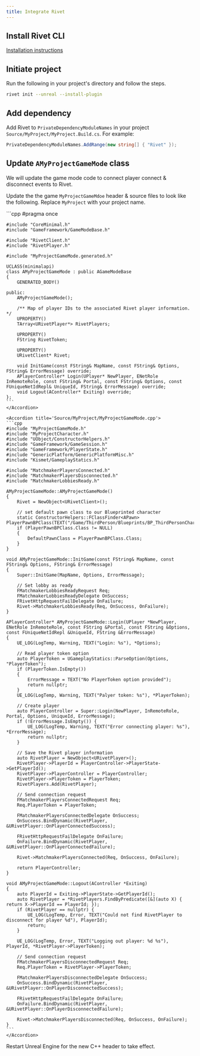```yaml
---
title: Integrate Rivet
---
```



## Install Rivet CLI

[Installation instructions](https://github.com/rivet-gg/cli)

## Initiate project

Run the following in your project's directory and follow the steps.

```bash
rivet init --unreal --install-plugin
```

## Add dependency

Add Rivet to `PrivateDependencyModuleNames` in your project `Source/MyProject/MyProject.Build.cs`. For example:

```csharp {{"file": "Source/MyProject/MyProject.Build.cs"}}
PrivateDependencyModuleNames.AddRange(new string[] { "Rivet" });
```

## Update `AMyProjectGameMode` class

We will update the game mode code to connect player connect & disconnect events to Rivet.

Update the the game `MyProjectGameMdoe` header & source files to look like the following. Replace `MyProject` with your project name.

<AccordionGroup>
	<Accordion title='Source/MyProject/MyProjectGameMode.h'>
	```cpp
	#pragma once

	#include "CoreMinimal.h"
	#include "GameFramework/GameModeBase.h"

	#include "RivetClient.h"
	#include "RivetPlayer.h"

	#include "MyProjectGameMode.generated.h"

	UCLASS(minimalapi)
	class AMyProjectGameMode : public AGameModeBase
	{
		GENERATED_BODY()

	public:
		AMyProjectGameMode();

		/** Map of player IDs to the associated Rivet player information. */
		UPROPERTY()
		TArray<URivetPlayer*> RivetPlayers;

		UPROPERTY()
		FString RivetToken;

		UPROPERTY()
		URivetClient* Rivet;

		void InitGame(const FString& MapName, const FString& Options, FString& ErrorMessage) override;
		APlayerController* Login(UPlayer* NewPlayer, ENetRole InRemoteRole, const FString& Portal, const FString& Options, const FUniqueNetIdRepl& UniqueId, FString& ErrorMessage) override;
		void Logout(AController* Exiting) override;
	};
	```
	</Accordion>

	<Accordion title='Source/MyProject/MyProjectGameMode.cpp'>
	```cpp
	#include "MyProjectGameMode.h"
	#include "MyProjectCharacter.h"
	#include "UObject/ConstructorHelpers.h"
	#include "GameFramework/GameSession.h"
	#include "GameFramework/PlayerState.h"
	#include "GenericPlatform/GenericPlatformMisc.h"
	#include "Kismet/GameplayStatics.h" 

	#include "MatchmakerPlayersConnected.h"
	#include "MatchmakerPlayersDisconnected.h"
	#include "MatchmakerLobbiesReady.h"

	AMyProjectGameMode::AMyProjectGameMode()
	{
		Rivet = NewObject<URivetClient>();

		// set default pawn class to our Blueprinted character
		static ConstructorHelpers::FClassFinder<APawn> PlayerPawnBPClass(TEXT("/Game/ThirdPerson/Blueprints/BP_ThirdPersonCharacter"));
		if (PlayerPawnBPClass.Class != NULL)
		{
			DefaultPawnClass = PlayerPawnBPClass.Class;
		}
	}

	void AMyProjectGameMode::InitGame(const FString& MapName, const FString& Options, FString& ErrorMessage)
	{
		Super::InitGame(MapName, Options, ErrorMessage);

		// Set lobby as ready
		FMatchmakerLobbiesReadyRequest Req;
		FMatchmakerLobbiesReadyDelegate OnSuccess;
		FRivetHttpRequestFailDelegate OnFailure;
		Rivet->MatchmakerLobbiesReady(Req, OnSuccess, OnFailure);
	}

	APlayerController* AMyProjectGameMode::Login(UPlayer *NewPlayer, ENetRole InRemoteRole, const FString &Portal, const FString &Options, const FUniqueNetIdRepl &UniqueId, FString &ErrorMessage)
	{
		UE_LOG(LogTemp, Warning, TEXT("Login: %s"), *Options);
		
		// Read player token option
		auto PlayerToken = UGameplayStatics::ParseOption(Options, "PlayerToken");
		if (PlayerToken.IsEmpty())
		{
			ErrorMessage = TEXT("No PlayerToken option provided");
			return nullptr;
		}
		UE_LOG(LogTemp, Warning, TEXT("Palyer token: %s"), *PlayerToken);
		
		// Create player
		auto PlayerController = Super::Login(NewPlayer, InRemoteRole, Portal, Options, UniqueId, ErrorMessage);
		if (!ErrorMessage.IsEmpty()) {
			UE_LOG(LogTemp, Warning, TEXT("Error connecting player: %s"), *ErrorMessage);
			return nullptr;
		}

		// Save the Rivet player information
		auto RivetPlayer = NewObject<URivetPlayer>();
		RivetPlayer->PlayerId = PlayerController->PlayerState->GetPlayerId();
		RivetPlayer->PlayerController = PlayerController;
		RivetPlayer->PlayerToken = PlayerToken;
		RivetPlayers.Add(RivetPlayer);

		// Send connection request
		FMatchmakerPlayersConnectedRequest Req;
		Req.PlayerToken = PlayerToken;

		FMatchmakerPlayersConnectedDelegate OnSuccess;
		OnSuccess.BindDynamic(RivetPlayer, &URivetPlayer::OnPlayerConnectedSuccess);
		
		FRivetHttpRequestFailDelegate OnFailure;
		OnFailure.BindDynamic(RivetPlayer, &URivetPlayer::OnPlayerConnectedFailure);

		Rivet->MatchmakerPlayersConnected(Req, OnSuccess, OnFailure);

		return PlayerController;
	}

	void AMyProjectGameMode::Logout(AController *Exiting)
	{
		auto PlayerId = Exiting->PlayerState->GetPlayerId();
		auto RivetPlayer = *RivetPlayers.FindByPredicate([&](auto X) { return X->PlayerId == PlayerId; });
		if (RivetPlayer == nullptr) {
			UE_LOG(LogTemp, Error, TEXT("Could not find RivetPlayer to disconnect for player %d"), PlayerId);
			return;
		}

		UE_LOG(LogTemp, Error, TEXT("Logging out player: %d %s"), PlayerId, *RivetPlayer->PlayerToken);

		// Send connection request
		FMatchmakerPlayersDisconnectedRequest Req;
		Req.PlayerToken = RivetPlayer->PlayerToken;

		FMatchmakerPlayersDisconnectedDelegate OnSuccess;
		OnSuccess.BindDynamic(RivetPlayer, &URivetPlayer::OnPlayerDisconnectedSuccess);
		
		FRivetHttpRequestFailDelegate OnFailure;
		OnFailure.BindDynamic(RivetPlayer, &URivetPlayer::OnPlayerDisconnectedFailure);

		Rivet->MatchmakerPlayersDisconnected(Req, OnSuccess, OnFailure);
	}
	```
	</Accordion>
</AccordionGroup>

Restart Unreal Engine for the new C++ header to take effect.